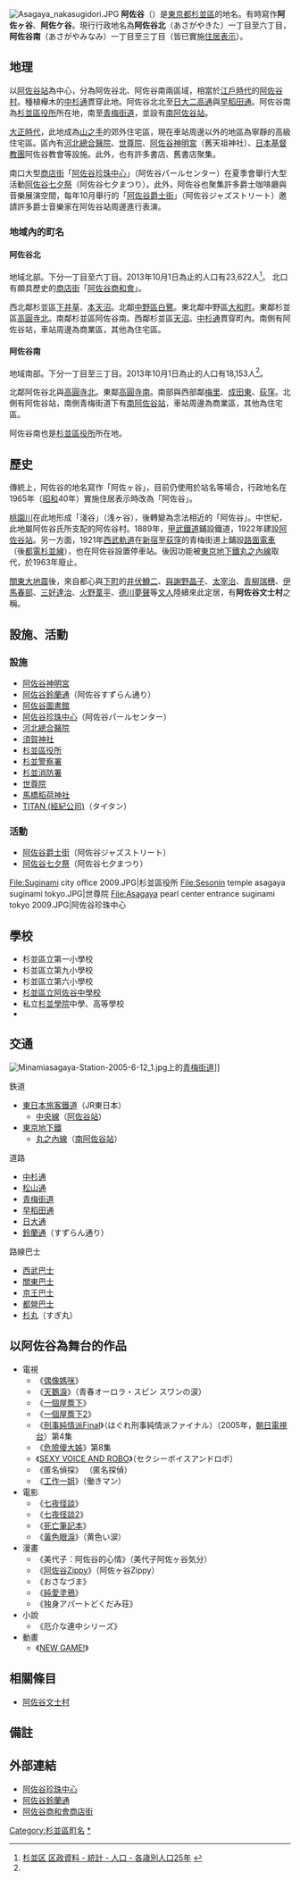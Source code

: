 {{Pathnav|日本|東京都|杉並區|frame=1}}
[[File:Asagaya_nakasugidori.JPG|thumb]]
'''阿佐谷'''（{{jpn|j=阿佐谷|hg=あさがや|rm=Asagaya|f=y}}）是[[東京都|東京都]][[杉並區|杉並區]]的地名。有時寫作'''阿佐ヶ谷'''、'''阿佐ケ谷'''。現行行政地名為'''阿佐谷北'''（あさがやきた）一丁目至六丁目，'''阿佐谷南'''（あさがやみなみ）一丁目至三丁目（皆已實施[[住居表示|住居表示]]）。

== 地理 ==
{{Infobox Settlement
|official_name = 阿佐谷北
|native_name =
|settlement_type = [[町|町]]
|image_skyline =
|imagesize =
|image_caption =
|image_flag =
|image_seal =
| image_map =
| map_caption =
| pushpin_map =
|subdivision_type = [[國家|國家]]
|subdivision_name = [[File:Flag_of_Japan.svg|border]] [[日本|日本]]
|subdivision_type1 = [[都道府縣|都道府縣]]
|subdivision_name1 = [[File:Flag_of_Tokyo_Prefecture.svg|25px]] [[東京都|東京都]]
|subdivision_type2 = [[東京都區部|特別區]]
|subdivision_name2 = [[File:Flag_of_Suginami,_Tokyo.svg|25px]] [[杉並區|杉並區]]
|established_title =
|established_date =
|government_type =
|leader_title =
|leader_name =
|area_magnitude =
|area_total_sq_mi =
|area_total_km2 =
|area_land_sq_mi =
|area_land_km2 =
|area_urban_sq_mi =
|area_urban_km2 =
|area_metro_km2 =
|area_metro_sq_mi =
|population_as_of= 2013年（平成25年）10月1日
|population_footnotes =
|population_total = 23622
|population_urban =
|population_metro =
|population_density_sq_mi =
|population_density_km2 =
| timezone = [[日本標準時間|JST]]
| utc_offset = +9
|timezone_DST =
|utc_offset_DST =
|latd=|latm=|lats=|latNS=
|longd=|longm=|longs=|longEW=
|elevation_footnotes=
|elevation_m =
|elevation_ft =
|postal_code_type = [[郵遞區號|郵遞區號]]
|postal_code = 166-0001
|area_code =
|website =
|footnotes =
}}
{{Infobox Settlement
|official_name = 阿佐谷南
|native_name =
|settlement_type = [[町|町]]
|image_skyline =
|imagesize =
|image_caption =
|image_flag =
|image_seal =
| image_map =
| map_caption =
| pushpin_map =
|subdivision_type = [[國家|國家]]
|subdivision_name = [[File:Flag_of_Japan.svg|border]] [[日本|日本]]
|subdivision_type1 = [[都道府縣|都道府縣]]
|subdivision_name1 = [[File:Flag_of_Tokyo_Prefecture.svg|25px]] [[東京都|東京都]]
|subdivision_type2 = [[東京都區部|特別區]]
|subdivision_name2 = [[File:Flag_of_Suginami,_Tokyo.svg|25px]] [[杉並區|杉並區]]
|established_title =
|established_date =
|government_type =
|leader_title =
|leader_name =
|area_magnitude =
|area_total_sq_mi =
|area_total_km2 =
|area_land_sq_mi =
|area_land_km2 =
|area_urban_sq_mi =
|area_urban_km2 =
|area_metro_km2 =
|area_metro_sq_mi =
|population_as_of= 2013年（平成25年）10月1日
|population_footnotes =
|population_total = 18153
|population_urban =
|population_metro =
|population_density_sq_mi =
|population_density_km2 =
| timezone = [[日本標準時間|JST]]
| utc_offset = +9
|timezone_DST =
|utc_offset_DST =
|latd=|latm=|lats=|latNS=
|longd=|longm=|longs=|longEW=
|elevation_footnotes=
|elevation_m =
|elevation_ft =
|postal_code_type = [[郵遞區號|郵遞區號]]
|postal_code = 166-0004
|area_code =
|website =
|footnotes =
}}
以[[阿佐谷站|阿佐谷站]]為中心，分為阿佐谷北、阿佐谷南兩區域，相當於[[江戶時代|江戶時代]]的[[阿佐谷村|阿佐谷村]]。種植櫸木的[[中杉通|中杉通]]貫穿此地。阿佐谷北北至[[日大二高通|日大二高通]]與[[早稻田通|早稻田通]]。阿佐谷南為[[杉並區役所|杉並區役所]]所在地，南至[[青梅街道|青梅街道]]，並設有[[南阿佐谷站|南阿佐谷站]]。

[[大正|大正時代]]，此地成為[[山之手|山之手]]的郊外住宅區，現在車站周邊以外的地區為寧靜的高級住宅區。區內有[[河北總合醫院|河北總合醫院]]、[[世尊院_(杉並區)|世尊院]]、[[阿佐谷神明宮|阿佐谷神明宮]]（舊天祖神社）、[[日本基督教團|日本基督教團]]阿佐谷教會等設施。此外，也有許多書店、舊書店聚集。

南口大型[[商店街|商店街]]「[[阿佐谷珍珠中心|阿佐谷珍珠中心]]」（阿佐谷パールセンター）在夏季會舉行大型活動[[阿佐谷七夕祭|阿佐谷七夕祭]]（阿佐谷七夕まつり）。此外，阿佐谷也聚集許多爵士咖啡廳與音樂展演空間，每年10月舉行的「[[阿佐谷爵士街|阿佐谷爵士街]]」（阿佐谷ジャズストリート）邀請許多爵士音樂家在阿佐谷站周邊進行表演。

=== 地域內的町名 ===
==== 阿佐谷北 ====
地域北部。下分一丁目至六丁目。2013年10月1日為止的人口有23,622人<ref name="population">[http://www2.city.suginami.tokyo.jp/library/file/h2510_age.xls 杉並区 区政資料 - 統計 - 人口 - 各歳別人口25年] {{webarchive|url=https://web.archive.org/web/20131022132215/http://www2.city.suginami.tokyo.jp/library/file/h2510_age.xls |date=2013-10-22 }}</ref>。
北口有頗具歷史的[[商店街|商店街]]「[[阿佐谷商和會|阿佐谷商和會]]」。

西北鄰杉並區[[下井草|下井草]]、[[本天沼|本天沼]]。北鄰[[中野區|中野區]][[白鷺_(中野區)|白鷺]]。東北鄰中野區[[大和町_(中野區)|大和町]]。東鄰杉並區[[高圓寺北|高圓寺北]]。南鄰杉並區阿佐谷南。西鄰杉並區[[天沼|天沼]]。[[中杉通|中杉通]]貫穿町內。南側有阿佐谷站，車站周邊為商業區，其他為住宅區。

==== 阿佐谷南 ====
地域南部。下分一丁目至三丁目。2013年10月1日為止的人口有18,153人<ref name="population" />。

北鄰阿佐谷北與[[高圓寺北|高圓寺北]]。東鄰[[高圓寺南|高圓寺南]]。南部與西部鄰[[梅里_(杉並區)|梅里]]、[[成田東_(杉並區)|成田東]]、[[荻窪_(杉並區)|荻窪]]。北側有阿佐谷站，南側青梅街道下有[[南阿佐谷站|南阿佐谷站]]，車站周邊為商業區，其他為住宅區。

阿佐谷南也是[[杉並區役所|杉並區役所]]所在地。

== 歷史 ==
傳統上，阿佐谷的地名寫作「阿佐ヶ谷」，目前仍使用於站名等場合，行政地名在1965年（[[昭和|昭和]]40年）實施住居表示時改為「阿佐谷」。

[[桃園川|桃園川]]在此地形成「淺谷」（浅ヶ谷），後轉變為念法相近的「阿佐谷」。中世紀，此地屬阿佐谷氏所支配的阿佐谷村。1889年，[[甲武鐵道|甲武鐵道]]鋪設鐵道，1922年建設[[阿佐谷站|阿佐谷站]]。另一方面，1921年[[西武鐵道|西武軌道]]在[[新宿|新宿]]至[[荻窪_(杉並區)|荻窪]]的青梅街道上鋪設[[路面電車|路面電車]]（後[[都電杉並線|都電杉並線]]），也在阿佐谷設置停車站。後因功能被[[東京地下鐵丸之內線|東京地下鐵丸之內線]]取代，於1963年廢止。

[[關東大地震|關東大地震]]後，來自都心與[[下町|下町]]的[[井伏鱒二|井伏鱒二]]、[[與謝野晶子|與謝野晶子]]、[[太宰治|太宰治]]、[[青柳瑞穗|青柳瑞穗]]、[[伊馬春部|伊馬春部]]、[[三好達治|三好達治]]、[[火野葦平|火野葦平]]、[[德川夢聲|德川夢聲]]等[[文人|文人]]陸續來此定居，有'''阿佐谷文士村'''之稱。

== 設施、活動 ==
=== 設施 ===
* [[阿佐谷神明宮|阿佐谷神明宮]]
* [[阿佐谷鈴蘭通|阿佐谷鈴蘭通]]（阿佐谷すずらん通り）
* [[阿佐谷圖書館|阿佐谷圖書館]]
* [[阿佐谷珍珠中心|阿佐谷珍珠中心]]（阿佐谷パールセンター）
* [[河北總合醫院|河北總合醫院]]
* [[須賀神社|須賀神社]]
* [[杉並區役所|杉並區役所]]
* [[杉並警察署|杉並警察署]]
* [[杉並消防署|杉並消防署]]
* [[世尊院_(杉並區)|世尊院]]
* [[馬橋稻荷神社|馬橋稻荷神社]]
* [[TITAN_(經紀公司)|TITAN (經紀公司)]]（タイタン）

=== 活動 ===
* [[阿佐谷爵士街|阿佐谷爵士街]]（阿佐谷ジャズストリート）
* [[阿佐谷七夕祭|阿佐谷七夕祭]]（阿佐谷七夕まつり）
<gallery>
File:Suginami city office 2009.JPG|杉並區役所
File:Sesonin temple asagaya suginami tokyo.JPG|世尊院
File:Asagaya pearl center entrance suginami tokyo 2009.JPG|阿佐谷珍珠中心
</gallery>

== 學校 ==
* 杉並區立第一小學校
* 杉並區立第九小學校
* 杉並區立第六小學校
* [[杉並區立阿佐谷中學校|杉並區立阿佐谷中學校]]
* 私立[[杉並學院|杉並學院]]中學、高等學校
*

== 交通 ==
[[File:Minamiasagaya-Station-2005-6-12_1.jpg|thumb]]上的[[青梅街道|青梅街道]]]]
; 鉄道
* [[東日本旅客鐵道|東日本旅客鐵道]]（JR東日本）
** [[中央本線|中央線]]（[[阿佐谷站|阿佐谷站]]）
* [[東京地下鐵|東京地下鐵]]
** [[東京地下鐵丸之內線|丸之內線]]（[[南阿佐谷站|南阿佐谷站]]）

; 道路
* [[中杉通|中杉通]]
* [[松山通|松山通]]
* [[青梅街道|青梅街道]]
* [[早稻田通|早稻田通]]
* [[日大通|日大通]]
* [[鈴蘭通_(杉並區)|鈴蘭通]]（すずらん通り）

; 路線巴士
* [[西武巴士|西武巴士]]
* [[關東巴士|關東巴士]]
* [[京王電鐵巴士|京王巴士]]
* [[都營巴士|都營巴士]]
* [[杉丸|杉丸]]（すぎ丸）

== 以阿佐谷為舞台的作品 ==
* 電視
** 《[[偶像媽咪|偶像媽咪]]》
** 《[[天鵝淚|天鵝淚]]》（青春オーロラ・スピン スワンの涙）
** 《[[一個屋簷下|一個屋簷下]]》
** 《[[一個屋簷下2|一個屋簷下2]]》
** 《[[刑事純情派|刑事純情派]]Final》（はぐれ刑事純情派ファイナル）（2005年，[[朝日電視台|朝日電視台]]）第4集
** 《[[危險傻大姊|危險傻大姊]]》第8集
** 《[[SEXY_VOICE_AND_ROBO|SEXY VOICE AND ROBO]]》（セクシーボイスアンドロボ）
**《匿名偵探》 （匿名探偵）
** 《[[工作一姐|工作一姐]]》（働きマン）
* 電影
** 《[[七夜怪談|七夜怪談]]》
** 《[[七夜怪談2|七夜怪談2]]》
** 《[[死亡筆記_電影)|死亡筆記本]]》
** 《[[黃色眼淚|黃色眼淚]]》（黄色い涙）
* 漫畫
** 《美代子：阿佐谷的心情》（美代子阿佐ヶ谷気分）
** 《[[阿佐谷Zippy|阿佐谷Zippy]]》（阿佐ヶ谷Zippy）
** 《おさなづま》
** 《[[純愛塗鴉|純愛塗鴉]]》 
** 《独身アパートどくだみ荘》
* 小說
** 《厄介な連中シリーズ》
* 動畫
**《[[NEW_GAME!|NEW GAME!]]》

== 相關條目 ==
* [[阿佐谷文士村|阿佐谷文士村]]

== 備註 ==
{{reflist}}

== 外部連結 ==
* [http://www.asagaya.or.jp/ 阿佐谷珍珠中心] {{Wayback|url=http://www.asagaya.or.jp/ |date=20131019143812 }}
* [https://web.archive.org/web/20131019090128/http://www.asagayasuzuran.com/ 阿佐谷鈴蘭通]
* [http://shouwakai.com/ 阿佐谷商和會商店街] {{Wayback|url=http://shouwakai.com/ |date=20131010133945 }}

{{杉並區的町名}}
{{DEFAULTSORT:Asagaya}}

[[Category:杉並區町名|Category:杉並區町名]]
[[Category:阿佐谷|*]]